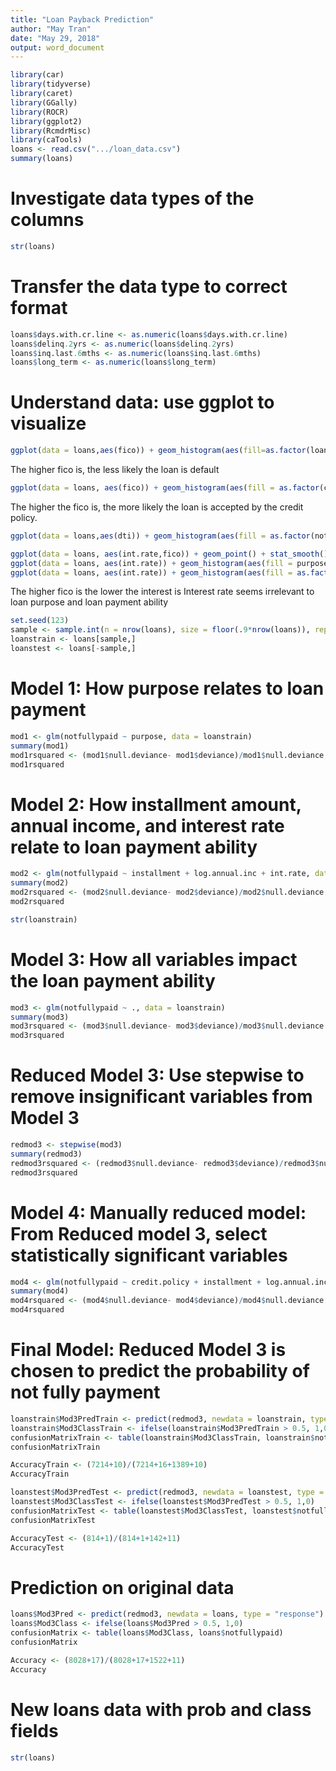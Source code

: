 ---
title: "Loan Payback Prediction"
author: "May Tran"
date: "May 29, 2018"
output: word_document
---

```{r}
library(car)
library(tidyverse)
library(caret)
library(GGally)
library(ROCR)
library(ggplot2)
library(RcmdrMisc)
library(caTools)
loans <- read.csv(".../loan_data.csv")
summary(loans)
```

# Investigate data types of the columns

```{r}
str(loans)
```

# Transfer the data type to correct format

```{r}
loans$days.with.cr.line <- as.numeric(loans$days.with.cr.line)
loans$delinq.2yrs <- as.numeric(loans$delinq.2yrs)
loans$inq.last.6mths <- as.numeric(loans$inq.last.6mths)
loans$long_term <- as.numeric(loans$long_term)
```

# Understand data: use ggplot to visualize

```{r}
ggplot(data = loans,aes(fico)) + geom_histogram(aes(fill=as.factor(loans$notfullypaid)), color = 'black') + theme_bw()
```

The higher fico is, the less likely the loan is default 


```{r}
ggplot(data = loans, aes(fico)) + geom_histogram(aes(fill = as.factor(credit.policy)), color = 'black') + theme_bw()
```

The higher the fico is, the more likely the loan is accepted by the credit policy. 


```{r}
ggplot(data = loans,aes(dti)) + geom_histogram(aes(fill = as.factor(notfullypaid)),color = "black") +theme_bw()
```

```{r}
ggplot(data = loans, aes(int.rate,fico)) + geom_point() + stat_smooth()
ggplot(data = loans, aes(int.rate)) + geom_histogram(aes(fill = purpose), color = "black")
ggplot(data = loans, aes(int.rate)) + geom_histogram(aes(fill = as.factor(notfullypaid)), color = "black")

```
The higher fico is the lower the interest is
Interest rate seems irrelevant to loan purpose and loan payment ability

```{r}
set.seed(123)
sample <- sample.int(n = nrow(loans), size = floor(.9*nrow(loans)), replace = F)
loanstrain <- loans[sample,]
loanstest <- loans[-sample,]
```

# Model 1: How purpose relates to loan payment

```{r}
mod1 <- glm(notfullypaid ~ purpose, data = loanstrain)
summary(mod1)
mod1rsquared <- (mod1$null.deviance- mod1$deviance)/mod1$null.deviance
mod1rsquared
```

# Model 2: How installment amount, annual income, and interest rate relate to loan payment ability

```{r}
mod2 <- glm(notfullypaid ~ installment + log.annual.inc + int.rate, data = loanstrain)
summary(mod2)
mod2rsquared <- (mod2$null.deviance- mod2$deviance)/mod2$null.deviance
mod2rsquared
```


```{r}
str(loanstrain)
```

# Model 3: How all variables impact the loan payment ability

```{r}
mod3 <- glm(notfullypaid ~ ., data = loanstrain)
summary(mod3)
mod3rsquared <- (mod3$null.deviance- mod3$deviance)/mod3$null.deviance
mod3rsquared
```

# Reduced Model 3: Use stepwise to remove insignificant variables from Model 3

```{r}
redmod3 <- stepwise(mod3)
summary(redmod3)
redmod3rsquared <- (redmod3$null.deviance- redmod3$deviance)/redmod3$null.deviance
redmod3rsquared
```

# Model 4: Manually reduced model: From Reduced model 3, select statistically significant variables

```{r}
mod4 <- glm(notfullypaid ~ credit.policy + installment + log.annual.inc + fico + revol.bal + inq.last.6mths, data = loanstrain)
summary(mod4)
mod4rsquared <- (mod4$null.deviance- mod4$deviance)/mod4$null.deviance
mod4rsquared

```

# Final Model: Reduced Model 3 is chosen to predict the probability of not fully payment

```{r}
loanstrain$Mod3PredTrain <- predict(redmod3, newdata = loanstrain, type = "response")
loanstrain$Mod3ClassTrain <- ifelse(loanstrain$Mod3PredTrain > 0.5, 1,0)
confusionMatrixTrain <- table(loanstrain$Mod3ClassTrain, loanstrain$notfullypaid)
confusionMatrixTrain
```

```{r}
AccuracyTrain <- (7214+10)/(7214+16+1389+10)
AccuracyTrain
```

```{r}
loanstest$Mod3PredTest <- predict(redmod3, newdata = loanstest, type = "response")
loanstest$Mod3ClassTest <- ifelse(loanstest$Mod3PredTest > 0.5, 1,0)
confusionMatrixTest <- table(loanstest$Mod3ClassTest, loanstest$notfullypaid)
confusionMatrixTest
```

```{r}
AccuracyTest <- (814+1)/(814+1+142+11)
AccuracyTest
```

# Prediction on original data

```{r}
loans$Mod3Pred <- predict(redmod3, newdata = loans, type = "response")
loans$Mod3Class <- ifelse(loans$Mod3Pred > 0.5, 1,0)
confusionMatrix <- table(loans$Mod3Class, loans$notfullypaid)
confusionMatrix
```

```{r}
Accuracy <- (8028+17)/(8028+17+1522+11)
Accuracy
```

# New loans data with prob and class fields

```{r}
str(loans)
```

